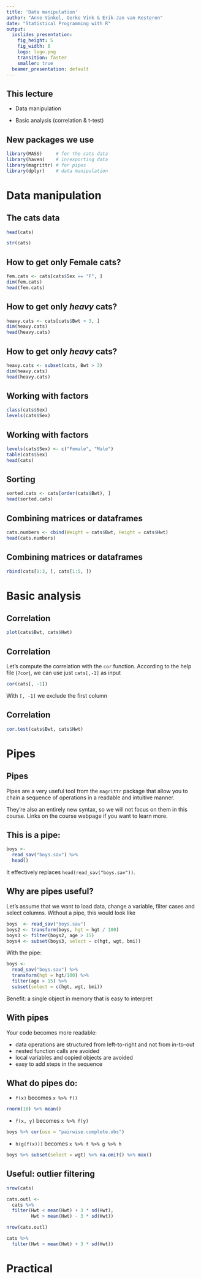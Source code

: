 ```yaml
---
title: 'Data manipulation'
author: "Anne Vinkel, Gerko Vink & Erik-Jan van Kesteren"
date: "Statistical Programming with R"
output:
  ioslides_presentation:
    fig_height: 5
    fig_width: 8
    logo: logo.png
    transition: faster
    smaller: true
  beamer_presentation: default
---
```


## This lecture

- Data manipulation

- Basic analysis (correlation & t-test)


## New packages we use
```r
library(MASS)     # for the cats data
library(haven)    # in/exporting data
library(magrittr) # for pipes
library(dplyr)    # data manipulation
```

# Data manipulation

## The cats data
```r
head(cats)
```


```r
str(cats)
```

## How to get only Female cats?

```r
fem.cats <- cats[cats$Sex == "F", ]
dim(fem.cats)
head(fem.cats)
```

## How to get only *heavy* cats?
```r
heavy.cats <- cats[cats$Bwt > 3, ]
dim(heavy.cats)
head(heavy.cats)
```

## How to get only *heavy* cats?
```r
heavy.cats <- subset(cats, Bwt > 3)
dim(heavy.cats)
head(heavy.cats)
```

<!-- ## another way: `dplyr` -->
<!-- ```{r} -->
<!-- filter(cats, Bwt > 2, Bwt < 2.2, Sex == "F") -->
<!-- ``` -->


## Working with factors
```r
class(cats$Sex)
levels(cats$Sex)
```

## Working with factors
```r
levels(cats$Sex) <- c("Female", "Male")
table(cats$Sex)
head(cats)
```

## Sorting 

```r
sorted.cats <- cats[order(cats$Bwt), ]
head(sorted.cats)
```


## Combining matrices or dataframes

```r
cats.numbers <- cbind(Weight = cats$Bwt, Height = cats$Hwt)
head(cats.numbers)
```

## Combining matrices or dataframes
```r
rbind(cats[1:3, ], cats[1:5, ])
```


# Basic analysis

## Correlation

```r
plot(cats$Bwt, cats$Hwt)
```

## Correlation
Let's compute the correlation with the `cor` function. According to the help file (`?cor`), we can use just `cats[,-1]` as input

```r
cor(cats[, -1])
```
With `[, -1]` we exclude the first column

## Correlation

```r
cor.test(cats$Bwt, cats$Hwt)
```


# Pipes

## Pipes

Pipes are a very useful tool from the `magrittr` package that allow you to chain a 
sequence of operations in a readable and intuitive manner. 

They're also an entirely new syntax, so we will not focus on them in this course. 
Links on the course webpage if you want to learn more. 

## This is a pipe:

```r
boys <- 
  read_sav("boys.sav") %>%
  head()
```

It effectively replaces `head(read_sav("boys.sav"))`.


## Why are pipes useful?
Let's assume that we want to load data, change a variable, filter cases and select columns. Without a pipe, this would look like
```r
boys  <- read_sav("boys.sav")
boys2 <- transform(boys, hgt = hgt / 100)
boys3 <- filter(boys2, age > 15)
boys4 <- subset(boys3, select = c(hgt, wgt, bmi))
```

With the pipe:
```r
boys <-
  read_sav("boys.sav") %>%
  transform(hgt = hgt/100) %>%
  filter(age > 15) %>%
  subset(select = c(hgt, wgt, bmi))
```

Benefit: a single object in memory that is easy to interpret


## With pipes
Your code becomes more readable:

- data operations are structured from left-to-right and not from in-to-out
- nested function calls are avoided
- local variables and copied objects are avoided
- easy to add steps in the sequence

## What do pipes do:

- `f(x)` becomes `x %>% f()`
```r
rnorm(10) %>% mean()
```
- `f(x, y)` becomes `x %>% f(y)` 
```r
boys %>% cor(use = "pairwise.complete.obs")
```
- `h(g(f(x)))` becomes `x %>% f %>% g %>% h` 
```r
boys %>% subset(select = wgt) %>% na.omit() %>% max()
```

## Useful: outlier filtering
```r
nrow(cats)

cats.outl <- 
  cats %>% 
  filter(Hwt < mean(Hwt) + 3 * sd(Hwt), 
         Hwt > mean(Hwt) - 3 * sd(Hwt))

nrow(cats.outl)

cats %>%  
  filter(Hwt > mean(Hwt) + 3 * sd(Hwt))
```

# Practical 